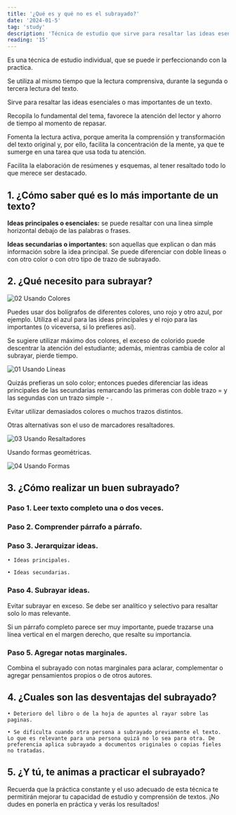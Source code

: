 ```yaml
---
title: '¿Qué es y qué no es el subrayado?'
date: '2024-01-5'
tag: 'study'
description: 'Técnica de estudio que sirve para resaltar las ideas esenciales o mas importantes de un texto.'
reading: '15'
---
```


Es una técnica de estudio individual, que se puede ir perfeccionando con la practica.

Se utiliza al mismo tiempo que la lectura comprensiva, durante la segunda o tercera lectura del texto.

Sirve para resaltar las ideas esenciales o mas importantes de un texto.

Recopila lo fundamental del tema, favorece la atención del lector y ahorro de tiempo al momento de repasar.

Fomenta la lectura activa, porque amerita la comprensión y transformación del texto original y, por ello, facilita la concentración de la mente, ya que te sumerge en una tarea que usa toda tu atención. 

Facilita la elaboración de resúmenes y esquemas, al tener resaltado todo lo que merece ser destacado.

## 1. ¿Cómo saber qué es lo más importante de un texto?

**Ideas principales o esenciales:** se puede resaltar con una linea simple horizontal debajo de las palabras o frases.

**Ideas secundarias o importantes:** son aquellas que explican o dan más información sobre la idea principal. Se puede diferenciar con doble lineas o con otro color o con otro tipo de trazo de subrayado. 

## 2. ¿Qué necesito para subrayar?

![02 Usando Colores](https://tizanasoft.com/static/02_USANDO_COLORES.png)

Puedes usar dos bolígrafos de diferentes colores, uno rojo y otro azul, por ejemplo. Utiliza el azul para las ideas principales y el rojo para las importantes (o viceversa, si lo prefieres así). 

Se sugiere utilizar máximo dos colores, el exceso de colorido puede descentrar la atención del estudiante; además, mientras cambia de color al subrayar, pierde tiempo.


![01 Usando Líneas](https://tizanasoft.com/static/01_USANDO_LINEAS.png)

Quizás prefieras un solo color;  entonces puedes diferenciar las ideas principales de las secundarias remarcando las primeras con doble trazo = y las segundas con un trazo 
simple - .

Evitar utilizar demasiados colores o muchos trazos distintos.

Otras alternativas son el uso de marcadores resaltadores.

![03 Usando Resaltadores](https://tizanasoft.com/static/03_USANDO_RESALTADORES.png)

Usando formas geométricas.

![04 Usando Formas](https://tizanasoft.com/static/04_USANDO_FORMAS.png)



## 3. ¿Cómo realizar un buen subrayado?

### Paso 1. Leer texto completo una o dos veces.

### Paso 2. Comprender párrafo a párrafo.

### Paso 3. Jerarquizar ideas.
    • Ideas principales.

    • Ideas secundarias.

### Paso 4. Subrayar ideas.

Evitar subrayar en exceso. Se debe ser analítico y selectivo para resaltar solo lo mas relevante.

Si un párrafo completo parece ser muy importante, puede trazarse una línea vertical en el margen derecho, que resalte su importancia.

### Paso 5. Agregar notas marginales.

Combina el subrayado con notas marginales para aclarar, complementar o agregar pensamientos propios o de otros autores.

## 4. ¿Cuales son las desventajas del subrayado?

    • Deterioro del libro o de la hoja de apuntes al rayar sobre las paginas.

    • Se dificulta cuando otra persona a subrayado previamente el texto. Lo que es relevante para una persona quizá no lo sea para otra. De preferencia aplica subrayado a documentos originales o copias fieles no tratadas.

## 5. ¿Y tú, te animas a practicar el subrayado?

Recuerda que la práctica constante y el uso adecuado de esta técnica te permitirán mejorar tu capacidad de estudio y comprensión de textos. ¡No dudes en ponerla en práctica y verás los resultados! 